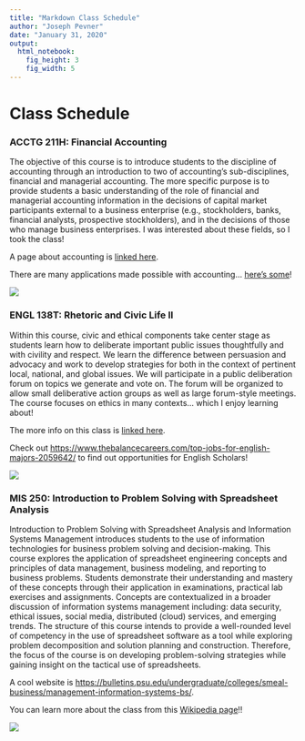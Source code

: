 ```yaml
---
title: "Markdown Class Schedule"
author: "Joseph Pevner"
date: "January 31, 2020"
output: 
  html_notebook:  
    fig_height: 3
    fig_width: 5
---
```




# Class Schedule

### ACCTG 211H: Financial Accounting

The objective of this course is to introduce students to the discipline of accounting through an introduction to two of accounting's sub-disciplines, financial and managerial accounting. The more specific purpose is to provide students a basic understanding of the role of financial and managerial accounting information in the decisions of capital market participants external to a business enterprise (e.g., stockholders, banks, financial analysts, prospective stockholders), and in the decisions of those who manage business enterprises. I was interested about these fields, so I took the class!


A page about accounting is [linked here](https://en.wikipedia.org/wiki/Accounting).


There are many applications made possible with accounting...  [here's some](https://www.linkedin.com/jobs/accounting-jobs-state-college-pa?position=1&pageNum=0)!  


![](https://www.timeshighereducation.com/sites/default/files/styles/the_breaking_news_image_style/public/accounting.jpg)

### ENGL 138T: Rhetoric and Civic Life II

Within this course, civic and ethical components take center stage as students learn how to deliberate important public issues thoughtfully and with civility and respect. We learn the difference between persuasion and advocacy and work to develop strategies for both in the context of pertinent local, national, and global issues. We will participate in a public deliberation forum on topics we generate and vote on. The forum will be organized to allow small deliberative action groups as well as large forum-style meetings. The course focuses on ethics in many contexts... which I enjoy learning about!


The more info on this class is [linked here](https://sites.psu.edu/pennstatercl/).

Check out <https://www.thebalancecareers.com/top-jobs-for-english-majors-2059642/> to find out opportunities for English Scholars!

![](https://ichef.bbci.co.uk/images/ic/640x360/p03zh5tk.jpg)



### MIS 250: Introduction to Problem Solving with Spreadsheet Analysis

Introduction to Problem Solving with Spreadsheet Analysis and Information Systems Management introduces students to the use of information technologies for business problem solving and decision-making. This course explores the application of spreadsheet engineering concepts and principles of data management, business modeling, and reporting to business problems. Students demonstrate their understanding and mastery of these concepts through their application in examinations, practical lab exercises and assignments. Concepts are contextualized in a broader discussion of information systems management including: data security, ethical issues, social media, distributed (cloud) services, and emerging trends. The structure of this course intends to provide a well-rounded level of competency in the use of spreadsheet software as a tool while exploring problem decomposition and solution planning and construction. Therefore, the focus of the course is on developing problem-solving strategies while gaining insight on the tactical use of spreadsheets.


A cool website is <https://bulletins.psu.edu/undergraduate/colleges/smeal-business/management-information-systems-bs/>.  

You can learn more about the class from this [Wikipedia page](https://en.wikipedia.org/wiki/Spreadsheet)!!


![](https://images.techhive.com/images/article/2017/05/cw_cheat_sheet_microsoft_excel_2016_a-100720988-large.jpg)


